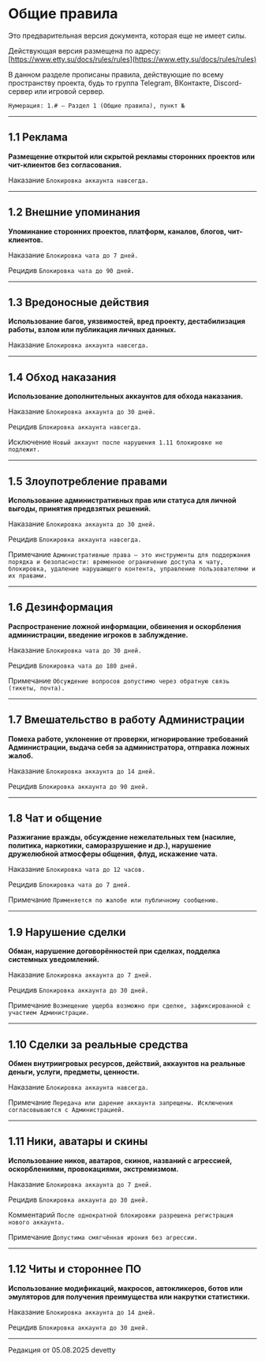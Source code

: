 # Общие правила

<Badge bgColor="#FF3333" textColor="#FFFFFF">Это предварительная версия документа, которая еще не имеет силы.</Badge>

Действующая версия размещена по адресу: [https://www.etty.su/docs/rules/rules](https://www.etty.su/docs/rules/rules)

В данном разделе прописаны правила, действующие по всему пространству проекта, будь то группа Telegram, ВКонтакте, Discord-сервер или игровой сервер.

```Нумерация: 1.# — Раздел 1 (Общие правила), пункт №```

--------

## 1.1 Реклама

**Размещение открытой или скрытой рекламы сторонних проектов или чит-клиентов без согласования.**

<Badge bgColor="#FF3333" textColor="#FFFFFF">Наказание</Badge> ```Блокировка аккаунта навсегда.```

--------

## 1.2 Внешние упоминания

**Упоминание сторонних проектов, платформ, каналов, блогов, чит-клиентов.**

<Badge bgColor="#FF3333" textColor="#FFFFFF">Наказание</Badge> ```Блокировка чата до 7 дней.```

<Badge bgColor="#FF3333" textColor="#FFFFFF">Рецидив</Badge> ```Блокировка чата до 90 дней.```

--------

## 1.3 Вредоносные действия

**Использование багов, уязвимостей, вред проекту, дестабилизация работы, взлом или публикация личных данных.**

<Badge bgColor="#FF3333" textColor="#FFFFFF">Наказание</Badge> ```Блокировка аккаунта навсегда.```

--------

## 1.4 Обход наказания

**Использование дополнительных аккаунтов для обхода наказания.**

<Badge bgColor="#FF3333" textColor="#FFFFFF">Наказание</Badge> ```Блокировка аккаунта до 30 дней.```

<Badge bgColor="#FF3333" textColor="#FFFFFF">Рецидив</Badge> ```Блокировка аккаунта навсегда.```

<Badge bgColor="#118823" textColor="#FFFFFF">Исключение</Badge> ```Новый аккаунт после нарушения 1.11 блокировке не подлежит.```

--------

## 1.5 Злоупотребление правами

**Использование административных прав или статуса для личной выгоды, принятия предвзятых решений.**

<Badge bgColor="#FF3333" textColor="#FFFFFF">Наказание</Badge> ```Блокировка аккаунта до 30 дней.```

<Badge bgColor="#FF3333" textColor="#FFFFFF">Рецидив</Badge> ```Блокировка аккаунта навсегда.```

<Badge bgColor="#118823" textColor="#FFFFFF">Примечание</Badge> ```Административные права — это инструменты для поддержания порядка и безопасности: временное ограничение доступа к чату, блокировка, удаление нарушающего контента, управление пользователями и их правами.```

--------

## 1.6 Дезинформация

**Распространение ложной информации, обвинения и оскорбления администрации, введение игроков в заблуждение.**

<Badge bgColor="#FF3333" textColor="#FFFFFF">Наказание</Badge> ```Блокировка чата до 30 дней.```

<Badge bgColor="#FF3333" textColor="#FFFFFF">Рецидив</Badge> ```Блокировка чата до 180 дней.```

<Badge bgColor="#118823" textColor="#FFFFFF">Примечание</Badge> ```Обсуждение вопросов допустимо через обратную связь (тикеты, почта).```

--------

## 1.7 Вмешательство в работу Администрации

**Помеха работе, уклонение от проверки, игнорирование требований Администрации, выдача себя за администратора, отправка ложных жалоб.**

<Badge bgColor="#FF3333" textColor="#FFFFFF">Наказание</Badge> ```Блокировка аккаунта до 14 дней.```

<Badge bgColor="#FF3333" textColor="#FFFFFF">Рецидив</Badge> ```Блокировка аккаунта до 90 дней.```

--------

## 1.8 Чат и общение

**Разжигание вражды, обсуждение нежелательных тем (насилие, политика, наркотики, саморазрушение и др.), нарушение дружелюбной атмосферы общения, флуд, искажение чата.**

<Badge bgColor="#FF3333" textColor="#FFFFFF">Наказание</Badge> ```Блокировка чата до 12 часов.```

<Badge bgColor="#FF3333" textColor="#FFFFFF">Рецидив</Badge> ```Блокировка чата до 7 дней.```

<Badge bgColor="#118823" textColor="#FFFFFF">Примечание</Badge> ```Применяется по жалобе или публичному сообщению.```

--------

## 1.9 Нарушение сделки

**Обман, нарушение договорённостей при сделках, подделка системных уведомлений.**

<Badge bgColor="#FF3333" textColor="#FFFFFF">Наказание</Badge> ```Блокировка аккаунта до 7 дней.```

<Badge bgColor="#FF3333" textColor="#FFFFFF">Рецидив</Badge> ```Блокировка аккаунта до 30 дней.```

<Badge bgColor="#118823" textColor="#FFFFFF">Примечание</Badge> ```Возмещение ущерба возможно при сделке, зафиксированной с участием Администрации.```

--------

## 1.10 Сделки за реальные средства

**Обмен внутриигровых ресурсов, действий, аккаунтов на реальные деньги, услуги, предметы, ценности.**

<Badge bgColor="#FF3333" textColor="#FFFFFF">Наказание</Badge> ```Блокировка аккаунта навсегда.```

<Badge bgColor="#118823" textColor="#FFFFFF">Примечание</Badge> ```Передача или дарение аккаунта запрещены. Исключения согласовываются с Администрацией.```

--------

## 1.11 Ники, аватары и скины

**Использование ников, аватаров, скинов, названий с агрессией, оскорблениями, провокациями, экстремизмом.**

<Badge bgColor="#FF3333" textColor="#FFFFFF">Наказание</Badge> ```Блокировка аккаунта до 7 дней.```

<Badge bgColor="#FF3333" textColor="#FFFFFF">Рецидив</Badge> ```Блокировка аккаунта до 30 дней.```

<Badge bgColor="#4d88ff" textColor="#FFFFFF">Комментарий</Badge> ```После однократной блокировки разрешена регистрация нового аккаунта.```

<Badge bgColor="#118823" textColor="#FFFFFF">Примечание</Badge> ```Допустима смягчённая ирония без агрессии.```

--------

## 1.12 Читы и стороннее ПО

**Использование модификаций, макросов, автокликеров, ботов или эмуляторов для получения преимущества или накрутки статистики.**

<Badge bgColor="#FF3333" textColor="#FFFFFF">Наказание</Badge> ```Блокировка аккаунта до 14 дней.```

<Badge bgColor="#FF3333" textColor="#FFFFFF">Рецидив</Badge> ```Блокировка аккаунта до 30 дней.```

--------

<Badge bgColor="#ffad47" textColor="#000000">Редакция от 05.08.2025</Badge> <Badge bgColor="#88bfbd" textColor="#000000">devetty</Badge>